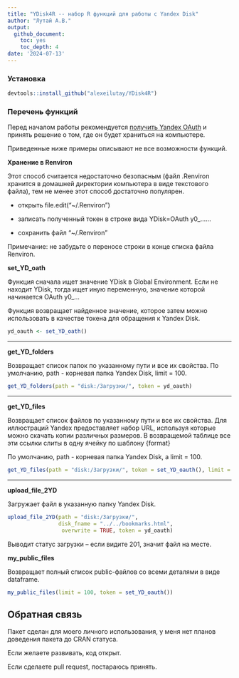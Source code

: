 ```yaml
---
title: "YDisk4R -- набор R функций для работы с Yandex Disk"
author: "Лутай А.В."
output: 
  github_document:
    toc: yes
    toc_depth: 4
date: '2024-07-13'
---
```


### Установка

```r
devtools::install_github("alexeilutay/YDisk4R")
```

### Перечень функций

Перед началом работы рекомендуется [получить Yandex OAuth](https://yandex.ru/dev/id/doc/ru/register-client) и принять решение о том, где он будет храниться на компьютере.

Приведенные ниже примеры описывают не все возможности функций. 

**Хранение в Renviron**

Этот способ считается недостаточно безопасным (файл .Renviron хранится в домашней директории компьютера в виде текстового файла), тем не менее этот способ достаточно популярен.  

- открыть file.edit("~/.Renviron") 

- записать полученный токен в строке вида YDisk=OAuth y0_......

- сохранить файл "~/.Renviron"

Примечание: не забудьте о переносе строки в конце списка файла Renviron.

**set_YD_oath**

Функция сначала ищет значение YDisk в Global Environment. Если не находит YDisk, тогда ищет иную переменную, значение которой начинается OAuth y0_... 

Функция возвращает найденное значение, которое затем можно использовать в качестве токена для обращения к Yandex Disk.

```r
yd_oauth <- set_YD_oath()
```

***

**get_YD_folders**

Возвращает список папок по указанному пути и все их свойства. По умолчанию, path - корневая папка Yandex Disk, limit = 100.

```r
get_YD_folders(path = "disk:/Загрузки/", token = yd_oauth)
```

***

**get_YD_files**

Возвращает список файлов по указанному пути и все их свойства. Для иллюстраций Yandex предоставляет набор URL, используя которые можно скачать копии различных размеров. В возвращемой таблице все эти ссылки слиты в одну ячейку по шаблону {format}

По умолчанию, path - корневая папка Yandex Disk, а limit = 100.

```r
get_YD_files(path = "disk:/Загрузки/", token = set_YD_oauth(), limit = 10)
```
***

**upload_file_2YD**

Загружает файл в указанную папку Yandex Disk.

```r
upload_file_2YD(path = "disk:/Загрузки/", 
                disk_fname = "../../bookmarks.html", 
                 overwrite = TRUE, token = yd_oauth)
```

Выводит статус загрузки -- если видите 201, значит файл на месте. 

**my_public_files**

Возвращает полный список public-файлов со всеми деталями в виде dataframe.

```r
my_public_files(limit = 100, token = set_YD_oauth())
```

## Обратная связь

Пакет сделан для моего личного использования, у меня нет планов доведения пакета до CRAN статуса. 

Если желаете развивать, код открыт. 

Если сделаете pull request, постараюсь принять.
